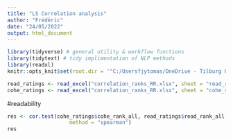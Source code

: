 ---
title: "LS Correlation analysis"
author: "Frédéric"
date: "24/05/2022"
output: html_document
---


```{r setup, include=FALSE}
library(tidyverse) # general utility & workflow functions
library(tidytext) # tidy implimentation of NLP methods
library(readxl)
knitr::opts_knit$set(root.dir = '"C:/Usersfjytomas/OneDrive - Tilburg University/Documents/INLG-Eval-Public Data-20220503T073540Z-001/ReProGen/Table 9')
```

```{r}
read_ratings <- read_excel("correlation_ranks_RR.xlsx", sheet = "read_rank_all")
cohe_ratings <- read_excel("correlation_ranks_RR.xlsx", sheet = "cohe_rank_all")
```

#readability
```{r}
res <- cor.test(cohe_ratings$cohe_rank_all, read_ratings$read_rank_all, 
                    method = "spearman")
res
```
